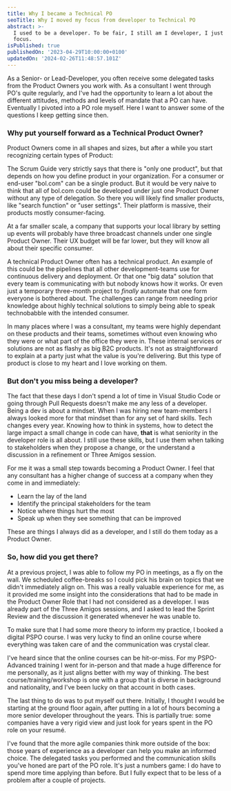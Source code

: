 ```yaml
---
title: Why I became a Technical PO
seoTitle: Why I moved my focus from developer to Technical PO
abstract: >-
  I used to be a developer. To be fair, I still am I developer, I just moved my
  focus.
isPublished: true
publishedOn: '2023-04-29T10:00:00+0100'
updatedOn: '2024-02-26T11:48:57.101Z'
---
```

As a Senior- or Lead-Developer, you often receive some delegated tasks from the Product Owners you work with. As a consultant I went through PO's quite regularly, and I've had the opportunity to learn a lot about the different attitudes, methods and levels of mandate that a PO can have. Eventually I pivoted into a PO role myself. Here I want to answer some of the questions I keep getting since then.

### Why put yourself forward as a Technical Product Owner?

Product Owners come in all shapes and sizes, but after a while you start recognizing certain types of Product:

The Scrum Guide very strictly says that there is "only one product", but that depends on how you define product in your organization. For a consumer or end-user "bol.com" can be a single product. But it would be very naive to think that all of bol.com could be developed under just one Product Owner without any type of delegation. So there you will likely find smaller products, like "search function" or "user settings". Their platform is massive, their products mostly consumer-facing.

At a far smaller scale, a company that supports your local library by setting up events will probably have three broadcast channels under one single Product Owner. Their UX budget will be far lower, but they will know all about their specific consumer.

A technical Product Owner often has a technical product. An example of this could be the pipelines that all other development-teams use for continuous delivery and deployment. Or that one "big data" solution that every team is communicating with but nobody knows how it works. Or even just a temporary three-month project to _finally_ automate that one form everyone is bothered about. The challenges can range from needing prior knowledge about highly technical solutions to simply being able to speak technobabble with the intended consumer.

In many places where I was a consultant, my teams were highly dependant on these products and their teams, sometimes without even knowing who they were or what part of the office they were in. These internal services or solutions are not as flashy as big B2C products. It's not as straightforward to explain at a party just what the value is you're delivering. But this type of product is close to my heart and I love working on them.

### But don't you miss being a developer?
The fact that these days I don't spend a lot of time in Visual Studio Code or going through Pull Requests doesn't make me any less of a developer. Being a dev is about a mindset. When I was hiring new team-members I always looked more for that mindset than for any set of hard skills. Tech changes every year. Knowing how to think in systems, how to detect the large impact a small change in code can have, **that** is what seniority in the developer role is all about. I still use these skills, but I use them when talking to stakeholders when they propose a change, or the understand a discussion in a refinement or Three Amigos session.

For me it was a small step towards becoming a Product Owner. I feel that any consultant has a higher change of success at a company when they come in and immediately:
- Learn the lay of the land
- Identify the principal stakeholders for the team
- Notice where things hurt the most
- Speak up when they see something that can be improved

These are things I always did as a developer, and I still do them today as a Product Owner.

### So, how did you get there?

At a previous project, I was able to follow my PO in meetings, as a fly on the wall. We scheduled coffee-breaks so I could pick his brain on topics that we didn't immediately align on. This was a really valuable experience for me, as it provided me some insight into the considerations that had to be made in the Product Owner Role that I had not considered as a developer. I was already part of the Three Amigos sessions, and I asked to lead the Sprint Review and the discussion it generated whenever he was unable to.

To make sure that I had some more theory to inform my practice, I booked a digital PSPO course. I was very lucky to find an online course where everything was taken care of and the communication was crystal clear.

I've heard since that the online courses can be hit-or-miss. For my PSPO-Advanced training I went for in-person and that made a huge difference for me personally, as it just aligns better with my way of thinking. The best course/training/workshop is one with a group that is diverse in background and nationality, and I've been lucky on that account in both cases.

The last thing to do was to put myself out there. Initially, I thought I would be starting at the ground floor again, after putting in a lot of hours becoming a more senior developer throughout the years. This is partially true: some companies have a very rigid view and just look for years spent in the PO role on your resumé.

I've found that the more agile companies think more outside of the box: those years of experience as a developer can help you make an informed choice. The delegated tasks you performed and the communication skills you've honed are part of the PO role. It's just a numbers game: I do have to spend more time applying than before. But I fully expect that to be less of a problem after a couple of projects.
